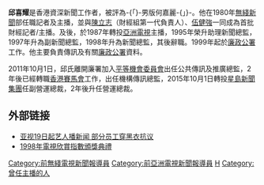 {{blpsource|time=2011-05-15T03:05:28+00:00}}
{{nofootnotes|time=2011-05-15T03:05:28+00:00}}
'''邱喜耀'''是香港資深新聞工作者，被評為-{「}-男版何嘉麗-{」}-。他在1980年[[無綫新聞|無綫新聞]]部任職記者及主播，並與[[陳立志|陳立志]]（財經組第一代負責人）、[[伍健強|伍健強]]一同成為首批財經記者/主播。及後，於1987年轉投[[亞洲電視|亞洲電視]]主播，1995年榮升助理新聞總監，1997年升為副新聞總監，1998年升為新聞總監，其後辭職。1999年起於[[香港廉政公署|廉政公署]]工作。他主要負責傳訊及有關[[香港廉政公署|廉政公署]]資料。

2011年10月1日，邱氏離開廉署加入[[平等機會委員會|平等機會委員會]]出任公共傳訊及推廣總監，2年後已經轉職[[香港賽馬會|香港賽馬會]]工作，出任機構傳訊總監，2015年10月1日轉投[[星島新聞集團|星島新聞集團]]任副營運總裁，2年後升任營運總裁。

==外部链接==
* [http://eladies.sina.com.cn/movie/news/movie/1999-10-20/12168.shtml 亚视19日起艺人播新闻 部分员工穿黑衣抗议] {{Wayback|url=http://eladies.sina.com.cn/movie/news/movie/1999-10-20/12168.shtml |date=20060529160102 }}
* [https://web.archive.org/web/20071031221525/http://www.hktvclips.net/atv/hktvindex1998/index.htm 1998年電視欣賞指數頒獎典禮]

[[Category:前無綫電視新聞報導員|Category:前無綫電視新聞報導員]]
[[Category:前亞洲電視新聞報導員|Category:前亞洲電視新聞報導員]]
[[Category:邱姓|H]]
{{HK-bio-stub}}
[[Category:曾任主播的人|Category:曾任主播的人]]